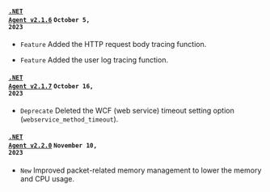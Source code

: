 #### <code class='changelog-service'><a href="../release-notes/dotnet/dotnet-2_1_6">.NET Agent v2.1.6</a></code> <code class='changelog-date'>October 5, 2023</code>

- <code class="Feature">Feature</code> Added the HTTP request body tracing function.

- <code class="Feature">Feature</code> Added the user log tracing function.

#### <code class='changelog-service'><a href="../release-notes/dotnet/dotnet-2_1_7">.NET Agent v2.1.7</a></code> <code class='changelog-date'>October 16, 2023</code>

- <code class="Deprecate">Deprecate</code> Deleted the WCF (web service) timeout setting option (<code>webservice_method_timeout</code>).

#### <code class='changelog-service'><a href="../release-notes/dotnet/dotnet-2_2_0">.NET Agent v2.2.0</a></code> <code class='changelog-date'>November 10, 2023</code>

- <code class="New">New</code> Improved packet-related memory management to lower the memory and CPU usage.
